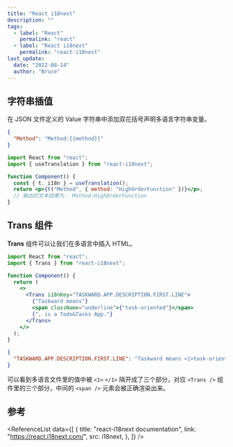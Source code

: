 ```yaml
---
title: "React i18next"
description: ""
tags:
  - label: "React"
    permalink: "react"
  - label: "React i18next"
    permalink: "react-i18next"
last_update:
  date: "2022-08-14"
  author: "Bruce"
---
```



## 字符串插值

在 JSON 文件定义的 Value 字符串中<TH>添加双花括号</TH>声明多语言字符串变量。

```json title="JSON"
{
  "Method": "Method:{{method}}"
}
```

```jsx {6} title="JavaScript" showLineNumbers
import React from "react";
import { useTranslation } from "react-i18next";

function Component() {
  const { t, i18n } = useTranslation();
  return <p>{t("Method", { method: "HighOrderFunction" })}</p>;
  // 输出的文本结果为： Method:HighOrderFunction
}
```

## Trans 组件

**Trans** 组件可以让我们在多语言中插入 HTML。

```jsx {7,11} title="JavaScript" showLineNumbers
import React from "react";
import { Trans } from "react-i18next";

function Component() {
  return (
    <>
      <Trans i18nKey="TASKWARD.APP.DESCRIPTION.FIRST.LINE">
        {"Taskward means"}
        <span className="underline">{"task-oriented"}</span>
        {", is a Todo&Tasks App."}
      </Trans>
    </>
  );
}
```

```json title="en.json"
{
  "TASKWARD.APP.DESCRIPTION.FIRST.LINE": "Taskward means <1>task-oriented</1>, is a Todo&Tasks App."
}
```

可以看到多语言文件里的值中被 `<1>` `</1>` 隔开成了三个部分，对应 `<Trans />` 组件里的三个部分，中间的 `<span />` 元素会被正确渲染出来。

## 参考

<ReferenceList
  data={[
    {
      title: "react-i18next documentation",
      link: "https://react.i18next.com/",
      src: i18next,
    },
  ]}
/>
